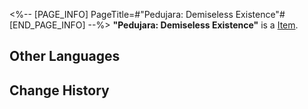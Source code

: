 <%-- [PAGE_INFO]
PageTitle=#"Pedujara: Demiseless Existence"#
[END_PAGE_INFO] --%>
{{Item Infobox
|title       = "Pedujara: Demiseless Existence"
|id          = 210224
|image       = Item Pedujara- Demiseless Existence.png
|type        = 
|invCategory = Valuables
|rarity      = 3
|effect      =
A record that can be played on the Express' phonograph. It might be a chance acquisition or a gift from someone else. All sorts of memories surge up when the music plays &mdash; the smiles, encounters, touches, and the excitement of battle. Maybe that is why people still collect records even as society rapidly advances.
The current record contains the track "Pedujara: Demiseless Existence."
|description =

''Dawn after dark, tranquil after turmoil.''
}}
'''"Pedujara: Demiseless Existence"''' is a [[Item]].

==Other Languages==
{{Other Languages
|en   = "Pedujara: Demiseless Existence"
|zhs  = 《蝉喓歌·长命无绝》
|zht  = 〈蟬喓歌•長命無絕〉
|ja   = 『蝉鳴歌・長命に絶え無し』
|ko   = ≪매미의 노래•끊임없는 생≫
|es   = Pedujara: existencia sin fin
|fr   = « Pedujara: Demiseless Existence »
|ru   = Pedujara: Demiseless Existence
|th   = "Pedujara: Demiseless Existence"
|vi   = Khúc Ca Bất Tử
|de   = „Pedujara &ndash; Endlose Existenz“
|id   = "Pedujara: Demiseless Existence"
|pt   = "Pedujara: Demiseless Existence"
}}

==Change History==
{{Change History|2.0}}